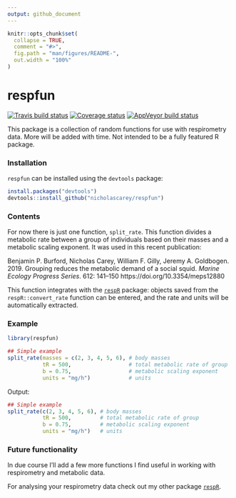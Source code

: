 ```yaml
---
output: github_document
---
```


<!-- README.md is generated from README.Rmd. Please edit that file -->

```r
knitr::opts_chunk$set(
  collapse = TRUE,
  comment = "#>",
  fig.path = "man/figures/README-",
  out.width = "100%"
)
```
# respfun

[![Travis build status](https://travis-ci.org/nicholascarey/respfun.svg?branch=master)](https://travis-ci.org/nicholascarey/respfun)
[![Coverage status](https://codecov.io/gh/nicholascarey/respfun/branch/master/graph/badge.svg)](https://codecov.io/github/nicholascarey/respfun?branch=master)
[![AppVeyor build status](https://ci.appveyor.com/api/projects/status/github/nicholascarey/respfun?branch=master&svg=true)](https://ci.appveyor.com/project/nicholascarey/respfun)

This package is a collection of random functions for use with respirometry data. More will be added with time. Not intended to be a fully featured R package. 

### Installation
`respfun` can be installed using the `devtools` package:

```r
install.packages("devtools")
devtools::install_github("nicholascarey/respfun")
```

### Contents

For now there is just one function, `split_rate`. This function divides a metabolic rate between a group of individuals 
based on their masses and a metabolic scaling exponent. It was used in this recent publication:

Benjamin P. Burford, Nicholas Carey, William F. Gilly, Jeremy A. Goldbogen. 2019. Grouping reduces the metabolic demand of a social squid. 
*Marine Ecology Progress Series*. 612: 141–150 https://doi.org/10.3354/meps12880

This function integrates with the [`respR`](https://github.com/januarharianto/respR) package: objects saved from the `respR::convert_rate` function can be 
entered, and the rate and units will be automatically extracted. 


### Example

```r
library(respfun)
```

```r
## Simple example
split_rate(masses = c(2, 3, 4, 5, 6), # body masses
           tR = 500,                  # total metabolic rate of group
           b = 0.75,                  # metabolic scaling exponent
           units = "mg/h")            # units
```
Output:
```r
## Simple example
split_rate(c(2, 3, 4, 5, 6), # body masses
           tR = 500,         # total metabolic rate of group
           b = 0.75,         # metabolic scaling exponent
           units = "mg/h")   # units
```

### Future functionality

In due course I'll add a few more functions I find useful in working with respirometry and metabolic data.

For analysing your respirometry data check out my other package [`respR`](https://github.com/januarharianto/respR). 

